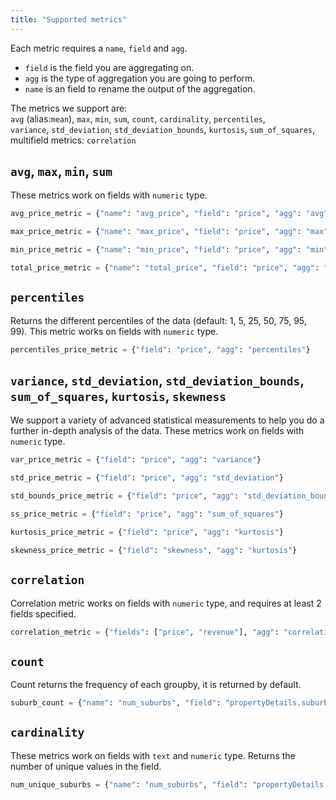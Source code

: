 ```yaml
---
title: "Supported metrics"
---
```


Each metric requires a `name`, `field` and `agg`.

* `field` is the field you are aggregating on.
* `agg` is the type of aggregation you are going to perform.
* `name` is an field to rename the output of the aggregation.

The metrics we support are:  
`avg` (alias:`mean`), `max`, `min`, `sum`, `count`, `cardinality`, `percentiles`,  
`variance`, `std_deviation`, `std_deviation_bounds`, `kurtosis`, `sum_of_squares`,  
multifield metrics: `correlation`

## `avg`, `max`, `min`, `sum`

These metrics work on fields with `numeric` type.

```python Python (SDK)
avg_price_metric = {"name": "avg_price", "field": "price", "agg": "avg"}

max_price_metric = {"name": "max_price", "field": "price", "agg": "max"}

min_price_metric = {"name": "min_price", "field": "price", "agg": "min"}

total_price_metric = {"name": "total_price", "field": "price", "agg": "sum"}
```

## `percentiles`

Returns the different percentiles of the data (default: 1, 5, 25, 50, 75, 95, 99). This metric works on fields with `numeric` type. 

```python Python
percentiles_price_metric = {"field": "price", "agg": "percentiles"}
```

## `variance`, `std_deviation`, `std_deviation_bounds`, `sum_of_squares`, `kurtosis`, `skewness`

We support a variety of advanced statistical measurements to help you do a further in-depth analysis of the data. These metrics work on fields with `numeric` type.

```python Python
var_price_metric = {"field": "price", "agg": "variance"}

std_price_metric = {"field": "price", "agg": "std_deviation"}

std_bounds_price_metric = {"field": "price", "agg": "std_deviation_bounds"}

ss_price_metric = {"field": "price", "agg": "sum_of_squares"}

kurtosis_price_metric = {"field": "price", "agg": "kurtosis"}

skewness_price_metric = {"field": "skewness", "agg": "kurtosis"}
```

## `correlation`

Correlation metric works on fields with `numeric` type, and requires at least 2 fields specified.

```python Python
correlation_metric = {"fields": ["price", "revenue"], "agg": "correlation"}
```

## `count`

Count returns the frequency of each groupby, it is returned by default.

```python Python (SDK)
suburb_count = {"name": "num_suburbs", "field": "propertyDetails.suburb", "agg": "count"}
```

## `cardinality`

These metrics work on fields with `text` and `numeric` type. Returns the number of unique values in the field.

```python Python
num_unique_suburbs = {"name": "num_suburbs", "field": "propertyDetails.suburb", "agg": "cardinality"}
```